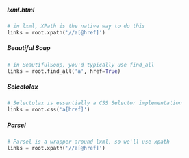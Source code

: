 ::: {.panel-tabset}

##### lxml.html

```python
# in lxml, XPath is the native way to do this
links = root.xpath('//a[@href]')
```
##### Beautiful Soup

```python
# in BeautifulSoup, you'd typically use find_all
links = root.find_all('a', href=True)
```
##### Selectolax

```python
# Selectolax is essentially a CSS Selector implementation
links = root.css('a[href]')
```
##### Parsel

```python
# Parsel is a wrapper around lxml, so we'll use xpath
links = root.xpath('//a[@href]')
```
:::
